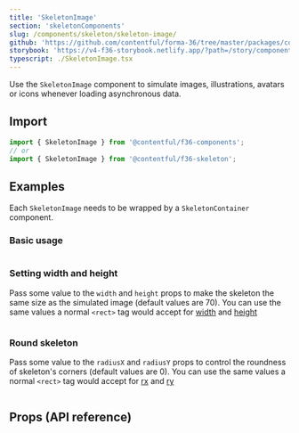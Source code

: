 ```yaml
---
title: 'SkeletonImage'
section: 'skeletonComponents'
slug: /components/skeleton/skeleton-image/
github: 'https://github.com/contentful/forma-36/tree/master/packages/components/skeleton'
storybook: 'https://v4-f36-storybook.netlify.app/?path=/story/components-skeleton-skeletonimage--default'
typescript: ./SkeletonImage.tsx
---
```


Use the `SkeletonImage` component to simulate images, illustrations, avatars or icons whenever loading asynchronous data.

## Import

```jsx static=true
import { SkeletonImage } from '@contentful/f36-components';
// or
import { SkeletonImage } from '@contentful/f36-skeleton';
```

## Examples

Each `SkeletonImage` needs to be wrapped by a `SkeletonContainer` component.

### Basic usage

```jsx file=../../examples/SkeletonImageBasicExample.tsx

```

### Setting width and height

Pass some value to the `width` and `height` props to make the skeleton the same size as the simulated image (default values are 70).
You can use the same values a normal `<rect>` tag would accept for [width](https://developer.mozilla.org/en-US/docs/Web/SVG/Attribute/width#rect)
and [height](https://developer.mozilla.org/en-US/docs/Web/SVG/Attribute/height#rect)

```jsx file=../../examples/SkeletonImageDimensionsExample.tsx

```

### Round skeleton

Pass some value to the `radiusX` and `radiusY` props to control the roundness of skeleton's corners (default values are 0).
You can use the same values a normal `<rect>` tag would accept for [rx](https://developer.mozilla.org/en-US/docs/Web/SVG/Attribute/rx#rect)
and [ry](https://developer.mozilla.org/en-US/docs/Web/SVG/Attribute/ry#rect)

```jsx file=../../examples/SkeletonImageRoundExample.tsx

```

## Props (API reference)

<PropsTable of="SkeletonImage" />
